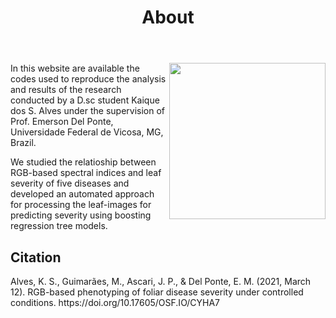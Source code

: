 % About

<img src = "figs/rect3822.png" width = 250px align = right> In this website are available the codes used to reproduce the analysis and results of the research conducted by a D.sc student Kaique dos S. Alves under the supervision of Prof. Emerson Del Ponte, Universidade Federal de Vicosa, MG, Brazil.

 We studied the relatioship between RGB-based spectral indices and leaf severity of five diseases and developed an automated approach for processing the leaf-images for predicting severity using boosting regression tree models.  
  
   

## Citation

Alves, K. S., Guimarães, M., Ascari, J. P., & Del Ponte, E. M. (2021, March 12). RGB-based phenotyping of foliar disease severity under controlled conditions. https://doi.org/10.17605/OSF.IO/CYHA7
 




